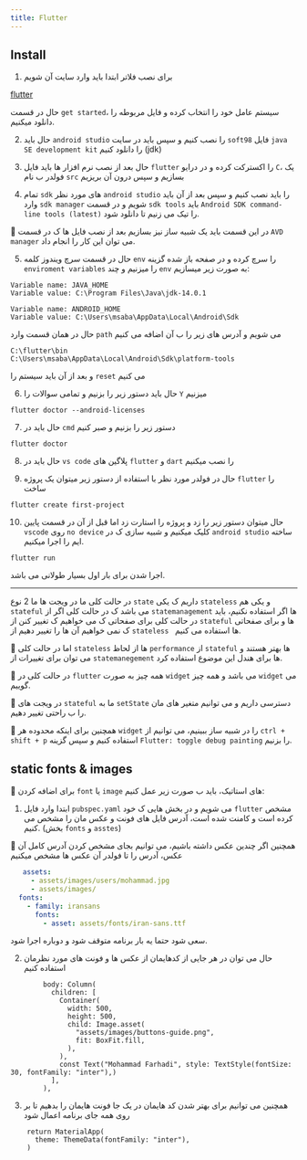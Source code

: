 ```yaml
---
title: Flutter
---
```

## Install
1. برای نصب فلاتر ابتدا باید وارد سایت آن شویم

[flutter](https://flutter.dev)

حال در قسمت `get started`، سیستم عامل خود را انتخاب کرده و فایل مربوطه را دانلود میکنیم.

2. حال باید `android studio` را نصب کنیم و سپس باید در سایت `soft98` فایل `java SE development kit` را دانلود کنیم (jdk)

3. حال بعد از نصب نرم افزار ها باید فایل `flutter` را اکسترکت کرده و در درایو `C`، یک فولدر ب نام `src` بسازیم و سپس درون آن بریزیم

4. تمام `sdk` های مورد نظر `android studio` را باید نصب کنیم و سپس بعد از آن باید وارد `sdk manager` شویم و در قسمت `sdk tools` باید `Android SDK command-line tools (latest)` را تیک می زنیم تا دانلود شود.

🎉 در این قسمت باید یک شبیه ساز نیز بسازیم بعد از نصب فایل ها ک در قسمت `AVD manager` می توان این کار را انجام داد.

5. حال در قسمت سرچ ویندوز کلمه `env` را سرچ کرده و در صفحه باز شده گزینه `enviroment variables` را میزنیم و چند `env` به صورت زیر میسازیم:

```text
Variable name: JAVA_HOME
Variable value: C:\Program Files\Java\jdk-14.0.1
```
```text
Variable name: ANDROID_HOME
Variable value: C:\Users\msaba\AppData\Local\Android\Sdk
```
حال در همان قسمت وارد `path` می شویم و آدرس های زیر را ب آن اضافه می کنیم
```text
C:\flutter\bin
C:\Users\msaba\AppData\Local\Android\Sdk\platform-tools
```
و بعد از آن باید سیستم را `reset` می کنیم

6. حال باید دستور زیر را بزنیم و تمامی سوالات را `Y` میزنیم
```shell
flutter doctor --android-licenses
```
7. حال باید در `cmd` دستور زیر را بزنیم و صبر کنیم
```shell
flutter doctor
```

8. حال باید در `vs code` پلاگین های `flutter` و `dart` را نصب میکنیم

9. حال در فولدر مورد نظر با استفاده از دستور زیر میتوان یک پروژه `flutter` را ساخت
```shell
flutter create first-project
```

10. حال میتوان دستور زیر را زد و پروژه را استارت زد اما قبل از آن در قسمت پایین `vscode` روی `no device` کلیک میکنیم و شبیه سازی ک در `android studio` ساخته ایم را اجرا میکنیم.
```shell
flutter run
```
اجرا شدن برای بار اول بسیار طولانی می باشد.

----------------------------------------------------------------------------------------------------

در حالت کلی ما در ویجت ها ما 2 نوع `state` داریم ک یکی `stateless` و یکی هم `stateful` می باشد ک در حالت کلی اگر از `statemanagement` ها اگر استفاده نکنیم، باید در حالت کلی برای صفحاتی ک می خواهیم ک تغییر کنن از `stateful` ها و برای صفحاتی ک نمی خواهیم آن ها را تغییر دهیم از `stateless ` ها استفاده می کنیم.

🎉 اما در حالت کلی `stateless` ها از لحاظ `performance` از `stateful` ها بهتر هستند و می توان برای تغییرات از `statemanegement` ها برای هندل این موضوع استفاده کرد.

🎉 در حالت کلی در `flutter` همه چیز به صورت `widget` می باشد و همه چیز `widget` می گوییم.

🎉 در ویجت های `stateful` ما به `setState` دسترسی داریم و می توانیم متغیر های مان را ب راحتی تغییر دهیم.

🎉 همچنین برای اینکه محدوده هر `widget` را در شبیه ساز ببینیم، می توانیم از `ctrl + shift + p` استفاده کنیم و سپس گزینه `Flutter: toggle debug painting` را بزنیم.

## static fonts & images
🎉 برای اضافه کردن `font` یا `image` های استاتیک، باید ب صورت زیر عمل کنیم:

1. ابتدا وارد فایل `pubspec.yaml` می شویم و در بخش هایی ک خود `flutter` مشخص کرده است و کامنت شده است، آدرس فایل های فونت و عکس مان را مشخص می کنیم. (بخش `fonts` و `asstes`)

🎉 همچنین اگر چندین عکس داشته باشیم، می توانیم بجای مشخص کردن آدرس کامل آن عکس، آدرس را تا فولدر آن عکس ها مشخص میکنیم
```yaml
   assets:
     - assets/images/users/mohammad.jpg
     - assets/images/
  fonts:
    - family: iransans
      fonts:
        - asset: assets/fonts/iran-sans.ttf
```
سعی شود حتما یه بار برنامه متوقف شود و دوباره اجرا شود.

2. حال می توان در هر جایی از کدهایمان از عکس ها و فونت های مورد نظرمان استفاده کنیم
```text
        body: Column(
          children: [
            Container(
              width: 500,
              height: 500,
              child: Image.asset(
                "assets/images/buttons-guide.png",
                fit: BoxFit.fill,
              ),
            ),
            const Text("Mohammad Farhadi", style: TextStyle(fontSize: 30, fontFamily: "inter"),)
          ],
        ),
```
3. همچنین می توانیم برای بهتر شدن کد هایمان در یک جا فونت هایمان را بدهیم تا بر روی همه جای برنامه اعمال شود
```text
    return MaterialApp(
      theme: ThemeData(fontFamily: "inter"),
    )
```
